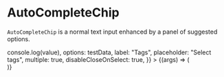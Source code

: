 
<Meta title="Core/InputField/AutoCompleteChip" component={AutoCompleteChip} />

# AutoCompleteChip

`AutoCompleteChip` is a normal text input enhanced by a panel of suggested options.

<Canvas>
  <Story
    name="Default"
    args={{
      onChange: (event, value) => console.log(value),
      options: testData,
      label: "Tags",
      placeholder: "Select tags",
      multiple: true,
      disableCloseOnSelect: true,
    }}
  >
    {(args) => (
      <div style={{ width: "30rem", height: "10rem" }}>
        <AutoCompleteChip {...args} />
      </div>
    )}
  </Story>
</Canvas>

<ArgsTable of={AutoCompleteChip} />
